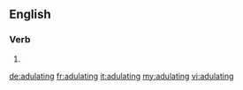 ==English==

===Verb===
{{head|en|present participle}}

# {{present participle of|adulate|lang=en|nocat=1}}

[[de:adulating]]
[[fr:adulating]]
[[it:adulating]]
[[my:adulating]]
[[vi:adulating]]